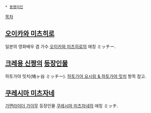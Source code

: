  * [[동명이인]]

[[목차]]
== [[오이카와 미츠히로]] ==
일본의 영화배우 겸 가수 [[오이카와 미츠히로]]의 애칭 ミッチー.

== [[크레용 신짱]]의 [[크레용 신짱/등장인물|등장인물]] ==
하토가야 밋치(鳩ヶ谷 ミッチー). [[하토가야 요시링 & 하토가야 밋치]] 항목 참고.

== [[쿠레시마 미츠자네]] ==
[[가면라이더 가이무]] 등장인물 [[쿠레시마 미츠자네]]의 애칭 ミッチ.
